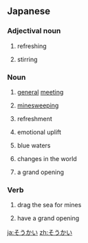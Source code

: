 ==Japanese==

===Adjectival noun===
{{ja-adj|infl=na}}

# {{ja-def|爽快}} refreshing
# {{ja-def|壮快}} stirring

===Noun===
{{ja-noun}}
# {{ja-def|総会}} [[general]] [[meeting]]
# {{ja-def|掃海}} [[minesweeping]]
# {{ja-def|爽快}} refreshment
# {{ja-def|壮快}} emotional uplift
# {{ja-def|蒼海}} blue waters
# {{ja-def|桑海}} changes in the world
# {{ja-def|創開}} a grand opening

===Verb===
{{ja-verb-suru}}

# {{ja-def|掃海}} drag the sea for mines
# {{ja-def|創開}} have a grand opening

[[ja:そうかい]]
[[zh:そうかい]]